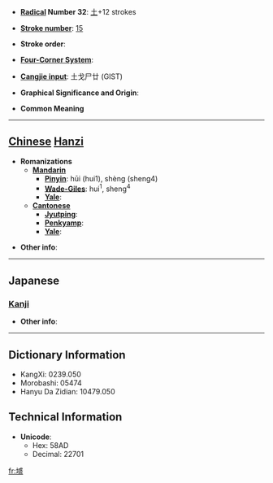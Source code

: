* '''[[Wiktionary:Chinese radical index| Radical]] Number 32''': [[Wiktionary:Chinese radical index 土|土]]+12 strokes

* '''[[Wiktionary:Chinese total strokes index|Stroke number]]''': [[Wiktionary:Chinese total strokes index 15|15]]

* '''Stroke order''': 

* '''[[Wiktionary:Chinese four corner index|Four-Corner System]]''': 

* '''[[Wiktionary:Chinese Cangjie index|Cangjie input]]''': 土戈尸廿 (GIST)

* '''Graphical Significance and Origin''': 

* '''Common Meaning'''

----

== [[Chinese]] [[Hanzi]] ==

* '''Romanizations'''
** '''[[Mandarin]]'''
*** '''[[Pinyin]]''': hūi (hui1), shèng (sheng4)
*** '''[[Wade-Giles]]''': hui<sup>1</sup>, sheng<sup>4</sup>
*** '''[[Yale]]''': 
** '''[[Cantonese]]'''
*** '''[[Jyutping]]''':
*** '''[[Penkyamp]]''': 
*** '''[[Yale]]''': 

* '''Other info''': 

----

==Japanese==
===[[Kanji]]===
{{kanji|on readings=[[せい]] (sei)|kun readings=}}

* '''Other info''':  

----

== Dictionary Information ==

* KangXi: 0239.050
* Morobashi: 05474
* Hanyu Da Zidian: 10479.050

== Technical Information ==

* '''Unicode''':
** Hex: 58AD
** Decimal: 22701

[[fr:墭]]